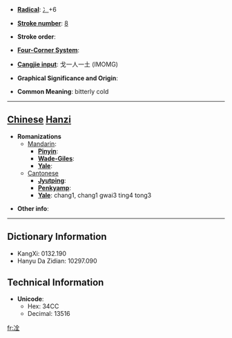 * '''[[Wiktionary:Chinese radical index| Radical]]''': [[Wiktionary:Chinese radical index 冫|冫]]+6

* '''[[Wiktionary:Chinese total strokes index|Stroke number]]''': [[Wiktionary:Chinese total strokes index 8|8]]

* '''Stroke order''': 

* '''[[Wiktionary:Chinese four corner index|Four-Corner System]]''': 

* '''[[Wiktionary:Chinese Cangjie index|Cangjie input]]''': 戈一人一土 (IMOMG)

* '''Graphical Significance and Origin''': 

* '''Common Meaning''': bitterly cold

----

== [[Chinese]] [[Hanzi]] ==

* '''Romanizations'''
** [[Mandarin]]:
*** '''[[Pinyin]]''': 
*** '''[[Wade-Giles]]''': 
*** '''[[Yale]]''': 
**[[Cantonese]]
***'''[[Jyutping]]''':
***'''[[Penkyamp]]''': 
***'''[[Yale]]''': chang1, chang1 gwai3 ting4 tong3

* '''Other info''': 

----

== Dictionary Information ==

* KangXi: 0132.190
* Hanyu Da Zidian: 10297.090

== Technical Information ==

* '''Unicode''':
** Hex: 34CC
** Decimal: 13516

[[fr:㓌]]